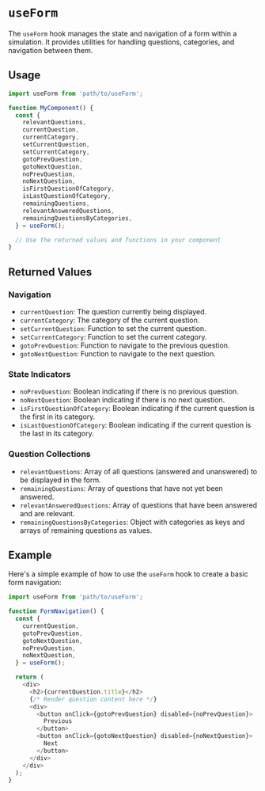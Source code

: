 # `useForm`

The `useForm` hook manages the state and navigation of a form within a simulation. It provides utilities for handling questions, categories, and navigation between them.

## Usage

```typescript
import useForm from 'path/to/useForm';

function MyComponent() {
  const {
    relevantQuestions,
    currentQuestion,
    currentCategory,
    setCurrentQuestion,
    setCurrentCategory,
    gotoPrevQuestion,
    gotoNextQuestion,
    noPrevQuestion,
    noNextQuestion,
    isFirstQuestionOfCategory,
    isLastQuestionOfCategory,
    remainingQuestions,
    relevantAnsweredQuestions,
    remainingQuestionsByCategories,
  } = useForm();

  // Use the returned values and functions in your component
}
```

## Returned Values

### Navigation

- `currentQuestion`: The question currently being displayed.
- `currentCategory`: The category of the current question.
- `setCurrentQuestion`: Function to set the current question.
- `setCurrentCategory`: Function to set the current category.
- `gotoPrevQuestion`: Function to navigate to the previous question.
- `gotoNextQuestion`: Function to navigate to the next question.

### State Indicators

- `noPrevQuestion`: Boolean indicating if there is no previous question.
- `noNextQuestion`: Boolean indicating if there is no next question.
- `isFirstQuestionOfCategory`: Boolean indicating if the current question is the first in its category.
- `isLastQuestionOfCategory`: Boolean indicating if the current question is the last in its category.

### Question Collections

- `relevantQuestions`: Array of all questions (answered and unanswered) to be displayed in the form.
- `remainingQuestions`: Array of questions that have not yet been answered.
- `relevantAnsweredQuestions`: Array of questions that have been answered and are relevant.
- `remainingQuestionsByCategories`: Object with categories as keys and arrays of remaining questions as values.

## Example

Here's a simple example of how to use the `useForm` hook to create a basic form navigation:

```typescript
import useForm from 'path/to/useForm';

function FormNavigation() {
  const {
    currentQuestion,
    gotoPrevQuestion,
    gotoNextQuestion,
    noPrevQuestion,
    noNextQuestion,
  } = useForm();

  return (
    <div>
      <h2>{currentQuestion.title}</h2>
      {/* Render question content here */}
      <div>
        <button onClick={gotoPrevQuestion} disabled={noPrevQuestion}>
          Previous
        </button>
        <button onClick={gotoNextQuestion} disabled={noNextQuestion}>
          Next
        </button>
      </div>
    </div>
  );
}
